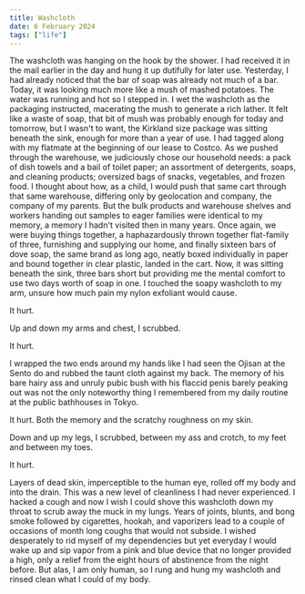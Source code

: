 ```yaml
---
title: Washcloth
date: 6 February 2024
tags: ["life"]
---
```


The washcloth was hanging on the hook by the shower.
I had received it in the mail earlier in the day and hung it up dutifully for later use.
Yesterday, I had already noticed that the bar of soap was already not much of a bar.
Today, it was looking much more like a mush of mashed potatoes.
The water was running and hot so I stepped in.
I wet the washcloth as the packaging instructed, macerating the mush to generate a rich lather.
It felt like a waste of soap, that bit of mush was probably enough for today and tomorrow,
but I wasn't to want, the Kirkland size package was sitting beneath the sink, enough for more than a year of use.
I had tagged along with my flatmate at the beginning of our lease to Costco.
As we pushed through the warehouse, we judiciously chose our household needs:
a pack of dish towels and a bail of toilet paper; an assortment of detergents, soaps, and cleaning products; oversized bags of snacks, vegetables, and frozen food.
I thought about how, as a child, I would push that same cart through that same warehouse, 
differing only by geolocation and company, the company of my parents.
But the bulk products and warehouse shelves and workers handing out samples to eager families were identical
to my memory, a memory I hadn't visited then in many years.
Once again, we were buying things together, a haphazardously thrown together flat-family of three, furnishing and supplying our home,
and finally sixteen bars of dove soap, the same brand as long ago, neatly boxed individually in paper and bound together in clear plastic, landed in the cart.
Now, it was sitting beneath the sink, three bars short but providing me the mental comfort to use two days worth of soap in one.
I touched the soapy washcloth to my arm, unsure how much pain my nylon exfoliant would cause.

It hurt.

Up and down my arms and chest, I scrubbed. 

It hurt.

I wrapped the two ends around my hands like I had seen the Ojisan at the Sento do and rubbed the taunt cloth against my back. 
The memory of his bare hairy ass and unruly pubic bush with his flaccid penis barely peaking out was
not the only noteworthy thing I remembered from my daily routine at the public bathhouses in Tokyo.

It hurt. Both the memory and the scratchy roughness on my skin.

Down and up my legs, I scrubbed, between my ass and crotch, to my feet and between my toes.

It hurt.

Layers of dead skin, imperceptible to the human eye, rolled off my body and into the drain.
This was a new level of cleanliness I had never experienced.
I hacked a cough and now I wish I could shove this washcloth down my throat to scrub away the muck in my lungs.
Years of joints, blunts, and bong smoke followed by cigarettes, hookah, and vaporizers lead
to a couple of occasions of month long coughs that would not subside.
I wished desperately to rid myself of my dependencies but yet everyday I would wake up and sip
vapor from a pink and blue device that no longer provided a high, only a relief
from the eight hours of abstinence from the night before.
But alas, I am only human, so I rung and hung my washcloth and rinsed clean what I could of my body.

